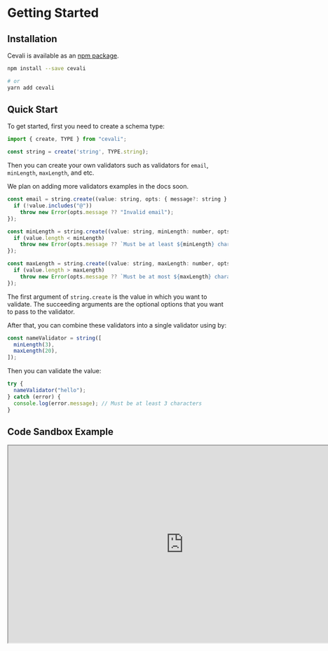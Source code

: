
# Getting Started

## Installation

Cevali is available as an [npm package](https://www.npmjs.com/package/cevali).

```bash
npm install --save cevali

# or
yarn add cevali
```

## Quick Start

To get started, first you need to create a schema type:

```js
import { create, TYPE } from "cevali";

const string = create('string', TYPE.string);
```

Then you can create your own validators such as validators for `email`, `minLength`, `maxLength`, and etc.

<Callout type="info" emoji="ℹ️">
  We plan on adding more validators examples in the docs soon.
</Callout>

```js
const email = string.create((value: string, opts: { message?: string } = {}) => {
  if (!value.includes("@"))
    throw new Error(opts.message ?? "Invalid email");
});

const minLength = string.create((value: string, minLength: number, opts: { message?: string } = {}) => {
  if (value.length < minLength)
    throw new Error(opts.message ?? `Must be at least ${minLength} characters`);
});

const maxLength = string.create((value: string, maxLength: number, opts: { message?: string } = {}) => {
  if (value.length > maxLength)
    throw new Error(opts.message ?? `Must be at most ${maxLength} characters`);
});
```

The first argument of `string.create` is the value in which you want to validate. The succeeding arguments are the optional options that you want to pass to the validator.

After that, you can combine these validators into a single validator using by:

```js
const nameValidator = string([
  minLength(3),
  maxLength(20),
]);
```

Then you can validate the value:

```js
try {
  nameValidator("hello");
} catch (error) {
  console.log(error.message); // Must be at least 3 characters
}
```

## Code Sandbox Example

<iframe style={{ border: '1px solid rgba(0, 0, 0, 0.1)', borderRadius: '2px' }} width="800" height="450" src="https://codesandbox.io/p/sandbox/cevali-example-k7ttt9?embed=1" allowfullscreen></iframe>